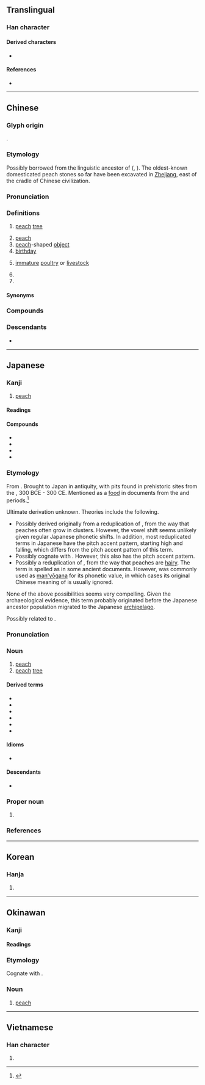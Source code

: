 {{character info}}
==Translingual==

===Han character===
{{Han char|rn=75|rad=木|as=06|sn=10|four=42913|canj=DLMO|ids=⿰木兆}}

====Derived characters====
* {{l|mul|[[𥰜]]}}

====References====
* {{Han ref|kx=0525.040|dkj=14757|dj=0913.080|hdz=21202.070|uh=6843}}

----

==Chinese==
{{zh-forms}}
{{zh-wp|zh|yue|lzh|cdo:Tò̤|nan:Thô|wuu|en:Peach}}
{{zh-wp|zh:桃姓|nan:Thô (sèⁿ)}}

===Glyph origin===
{{Han etym}}
{{Han compound|木|兆|ls=psc|c1=s|c2=p|t1=tree}}.

===Etymology===
Possibly borrowed from the linguistic ancestor of {{cog|hmx-pro|*glaau³ᴬ}} ({{zh-ref|Bodman 1980}}, {{zh-ref|Schuessler, 2007}}). The oldest-known domesticated peach stones so far have been excavated in [https://www.ncbi.nlm.nih.gov/pmc/articles/PMC4156326/ Zhejiang], east of the {{w|Zhongyuan|Central Plain}} cradle of Chinese civilization.

===Pronunciation===
{{zh-pron
|m=táo,er=y
|m-s=tao2
|c=tou4,tou4-2
|g=tau2
|h=pfs=thò
|j=tau1
|md=tò̤
|mn=thô/qz:thô͘/tô
|mn_note=thô/thô͘ - literary; tô - vernacular (limited, e.g. {{zh-l|*楊桃}})
|mn-t=to5/do5
|mn-t_note=do5 - limited, e.g. {{zh-l|*楊桃}}
|w=3dau
|mc=y
|oc=y
|ma=y
|cat=n,a,pn
}}

===Definitions===
{{zh-hanzi}}

# [[peach]] [[tree]]
#: {{zh-x|桃花|peach flower}}
# [[peach]] {{gloss|[[fruit]]}}
# [[peach]]-shaped [[object]]
# [[birthday]]
# {{lb|zh|Xiamen|&|Zhangzhou|_|Hokkien}} [[immature]] [[poultry]] or [[livestock]]
# {{zh-short|核桃|[[walnut]]; made of walnut}}
# {{surname|zh}}

====Synonyms====
{{zh-dial|桃子}}

===Compounds===
{{zh-der|蟠桃|桃子|仙桃|油桃|扁桃|僵李代桃|夭桃穠李|小胡桃|園有桃|土偶桃梗|世外桃源|山櫻桃|山核桃|公門桃李|妖桃|夾竹桃|夭桃襛李|壽桃|人面桃花|命帶桃花|分桃|凡桃俗李|桃源|桃李門牆|桃汛|桃紅柳綠|櫻桃小口|桃李之教|桃紅|方桃譬李|桃色案件|毛桃|桃杌|桃蚜|木桃|桃花水|桃色|桃來李答|桃花扇|桃花運|杏臉桃腮|打櫻桃|桃葉珊瑚|桃李|楊桃|李代桃僵|棉桃|桃葉歌|桃符|月桃|桃竹|櫻桃|桃園結義|核桃|桃花人面|斷袖分桃|扁桃腺|柳綠桃紅|桃園盟|桃花面|桃花妝|桃花過渡|桃仁|桃花劫|碧桃花下|桃花薄命|桃花星|桃柳爭妍|投桃報李|桃花眼|濃桃豔李|打桃|王母蟠桃|桃李滿門|獼猴桃|桃葉渡|桃羞杏讓|桃腮杏臉|桃太郎|桃花源記|桃之夭夭|桃李爭妍|桃弧棘矢|桃花紙|桃花汛|櫻桃宴|桃人|水蜜桃|桃色新聞|桃花源詩|桃源圖|桃花心木|桃酥|桃花源|桃花|桃色糾紛|桃膠|桃灼呈祥|桃源行|桃核雕|桃月|桃夭|桃李爭輝|扁桃腺炎|胡桃|色豔桃李|豔如桃李|胡桃科|羊桃|葦戟桃杖|蒲桃|鬼畫桃符|胡桃木|麻核桃|餘桃啗君|金絲桃|面如桃花|胡桃鉗|蟠桃會|門牆桃李|桃花山|胡桃夾子|桃坪|紅桃}}

===Descendants===
* {{desc|th|ท้อ|bor=1}}

{{zh-cat|Fruits|Intermediate|Madder family plants|Stone fruits}}

----

==Japanese==
{{wp|lang=ja}}

===Kanji===
{{ja-kanji|grade=c|rs=木06}}

# [[peach]]

====Readings====
{{ja-readings
|goon=どう<だう
|kanon=とう<たう
|kun=もも-
}}

====Compounds====
{{der-top|Compounds}}
* {{ja-r|月桃|げっとう|t=[[shell ginger]]}}
* {{ja-r|桃花|とうか|t=[[peach]] [[blossom]] [[flower]]}}
* {{ja-r|桃果|とうか|t=peach ([[fruit]])}}
* {{ja-r|桃矢|^とうや|t=peach arrow|pos=a male given name}}
{{der-bottom}}

===Etymology===
{{ja-kanjitab|yomi=k|もも}}
From {{inh|ja|ojp|sort=もも}}. Brought to Japan in antiquity, with pits found in prehistoric sites from the {{w|Yayoi period}}, 300 BCE - 300 CE. Mentioned as a [[food]] in documents from the {{w|Nara period|Nara}} and {{w|Heian period|Heian}} periods.<ref name="KDJ">{{R:Kokugo Dai Jiten}}</ref>

Ultimate derivation unknown. Theories include the following.
* Possibly derived originally from a reduplication of {{m|ja|実|tr={{upright|Old Japanese}} mu, {{upright|modern Japanese}} mi||fruit}}, from the way that peaches often grow in clusters. However, the vowel shift seems unlikely given regular Japanese phonetic shifts. In addition, most reduplicated terms in Japanese have the {{m|ja|頭高型|tr=atamadaka-gata}} pitch accent pattern, starting high and falling, which differs from the {{m|ja|平板型|tr=heiban-gata}} pitch accent pattern of this term.
* Possibly cognate with {{cog|ojp|-}} {{m|ja|百|tr=momo||hundred; lots}}. However, this also has the {{m|ja|頭高型|tr=atamadaka-gata}} pitch accent pattern.
* Possibly a reduplication of {{m|ja|毛|tr=mo||hair}}, from the way that peaches are [[hairy]]. The term is spelled as {{lang|ja|毛毛}} in some ancient documents. However, {{m|ja|毛}} was commonly used as [[man'yōgana]] for its phonetic value, in which cases its original Chinese meaning of {{m|en|hair}} is usually ignored.
None of the above possibilities seems very compelling. Given the archaeological evidence, this term probably originated before the Japanese ancestor population migrated to the Japanese [[archipelago]].

Possibly related to {{m|ja|梅|tr={{upright|ancient}} mume, {{upright|modern}} ume||Japanese apricot, Japanese plum}}.

===Pronunciation===
{{ja-pron|yomi=k|もも|acc=0|acc_ref=DJR,NHK}}

===Noun===
{{ja-noun|もも|モモ}}

# [[peach]]
# [[peach]] [[tree]]

====Derived terms====
{{der-top}}
* {{ja-r|桃色|ももいろ|t=pink}}
* {{ja-r|桃色 鸚哥|ももいろ いんこ|t=pink parakeet|pos={{taxlink|Eolophus roseicapillus|species}}: [[galah]], {{vern|rose-breasted cockatoo}}}}
* {{ja-r|桃色 遊戯|ももいろ ゆうぎ|t=pink playing|pos=sex play}}
* {{ja-r|桃%尻|もも%じり|t=peach butt|pos=from the way that the end of a peach is often pointy, and thus difficult to place stably: somebody who is bad at horse-riding; a fidgety, restless person}}
* {{ja-r|桃%園|もも%ぞの|t=a peach orchard}}
* {{ja-r|桃 割れ|もも われ|t=split peach|pos=a hairstyle of Meiji and Taisho era, featuring a bun resembling a halved peach}}
{{der-bottom}}

====Idioms====
{{der-top|Idioms}}
* {{ja-r|桃 栗 三 年 柿 八 年|もも くり さん ねん かき はち ねん|t=peach and chestnut take three years [to bear fruit], persimmons take eight|pos=it often takes time to bear the fruit of one's actions}}
{{der-bottom}}

====Descendants====
* {{desc|ain|モマ|tr=moma||Japanese peach, Japanese apricot}}

===Proper noun===
{{ja-pos|proper|もも}}

# {{given name|ja|female|sort=もも}}

===References===
<references/>

{{c|ja|Fruits|Madder family plants|Stone fruits|sort=もも}}

----

==Korean==

===Hanja===
{{ko-hanja|hangeul=도|eumhun=|rv=do|mr=to|y=to}}

# {{rfdef|ko|sort=木06}}

----

==Okinawan==

===Kanji===
{{ryu-kanji|rs=木06}}

====Readings====
{{ryu-readings
|kun=むむ-
}}

===Etymology===
{{ryu-kanjitab|むむ|yomi=k}}
Cognate with {{cog|ja|桃|tr=momo}}.

===Noun===
{{ryu-noun|むむ}}

# [[peach]]

{{topic|ryu|Fruits|Madder family plants|Stone fruits|sort=むむ}}

----

==Vietnamese==

===Han character===
{{vi-readings|reading=đào|rs=木06}}

# {{rfdef|vi|sort=木06}}